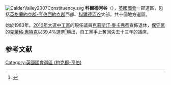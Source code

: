 [[File:CalderValley2007Constituency.svg|right]]
'''科爾德河谷'''（{{lang-en|Calder Valley}}），[[英國|英國]][[英國國會|國會]]一郡選區，包括[[英格蘭|英格蘭]][[約克郡-亨伯|約克郡-亨伯]][[西約克郡|西約克郡]]西部、[[科爾德河谷|科爾德河谷]]大部，共十個地方選區。

始於1983年。[[2010年英國大選|2010年大選中]][[工黨_(英國)|工黨]]的現任議員[[克莉斯汀·麥卡弗蒂|克莉斯汀·麥卡弗蒂]]宣佈退休，[[保守黨_(英國)|保守黨]]的[[克萊格·惠特克|克萊格·惠特克]]以39.4%選票<ref name="">{{cite news
|publisher=[[英國廣播公司|英國廣播公司]]
|date=2010年5月7日
|title=Election 2010/Constituency/Calder Valley
|url=http://news.bbc.co.uk/1/shared/election2010/results/constituency/a85.stm
|accessdate=2010年10月26日
|archive-date=2017年9月4日
|archive-url=https://web.archive.org/web/20170904223500/http://news.bbc.co.uk/1/shared/election2010/results/constituency/a85.stm
|dead-url=no
}}</ref>勝出，自工黨手上奪回失去十三年的議席。

==参考文献==
<div class="references-small">
<references></references>
</div>

{{DEFAULTSORT:Calder Valley (UK Parliament constituency)}}
[[Category:英國國會選區_(約克郡-亨伯)|Category:英國國會選區 (約克郡-亨伯)]]